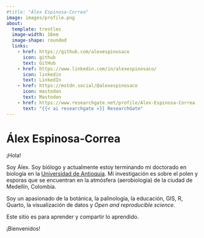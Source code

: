 ```yaml
---
#title: "Álex Espinosa-Correa"
image: images/profile.png
about: 
  template: trestles
  image-width: 16em
  image-shape: rounded
  links: 
    - href: https://github.com/alexespinosaco
      icon: github
      text: GitHub
    - href: https://www.linkedin.com/in/alexespinosaco/
      icon: linkedin
      text: LinkedIn
    - href: https://mstdn.social/@alexespinosaco
      icon: mastodon
      text: Mastodon
    - href: https://www.researchgate.net/profile/Alex-Espinosa-Correa
      text: "{{< ai researchgate >}} ResearchGate"
---
```


# Álex Espinosa-Correa

¡Hola!

Soy Álex. Soy biólogo y actualmente estoy terminando mi doctorado en biología en la [Universidad de Antioquia](http://udea.edu.co/). Mi investigación es sobre el polen y esporas que se encuentran en la atmósfera (aerobiología) de la ciudad de Medellín, Colombia.

Soy un apasionado de la botánica, la palinología, la educación, GIS, R, Quarto, la visualización de datos y *Open and reproducible science*.

Este sitio es para aprender y compartir lo aprendido.

¡Bienvenidos!
